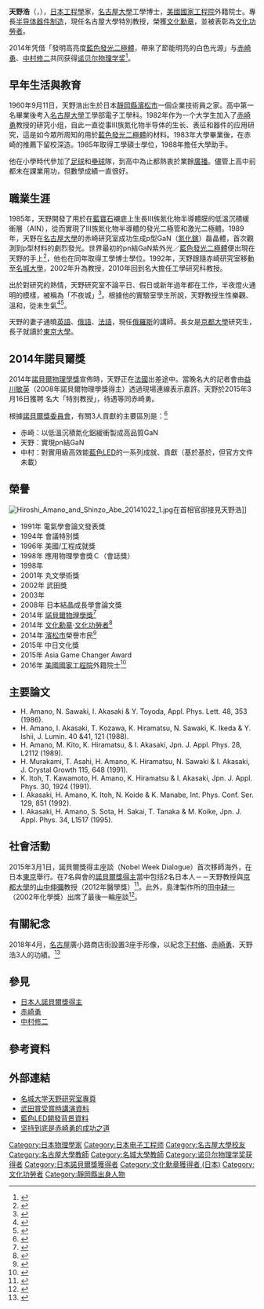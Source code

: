 {{Otheruses|太陽勇者|subject=一位日本科學家|other=同名同姓的虛構科學家}}
{{Infobox scientist
| name              = 天野浩{{Nobel icon|2014年諾貝爾物理學獎|諾貝爾物理學獎}}<br><small>天野 浩（あまの ひろし）</small>
| image             = Hiroshi_Amano_20141211.jpg <!-- only free-content images are allowed for depicting living people - see [[WP:NONFREE|WP:NONFREE]] -->
| image_size        = 
| alt               = 
| caption           = 
| birth_date        = {{Birth date and age|1960|9|11|mf=y}}
| birth_place       = {{JPN}}[[靜岡縣|靜岡縣]][[濱松市|濱松市]]
| death_date        = <!-- {{Death date and age|YYYY|MM|DD|1933|11|14}} (death date then birth date) -->
| death_place       = 
| residence         = {{JPN}}[[愛知縣|愛知縣]][[名古屋市|名古屋市]]
| citizenship       = 
| nationality       = {{JPN}}
| fields            = [[電子學|電子學]]、工程學、[[半导体器件制造|半导体器件制造]]
| workplaces        = [[名古屋大學|名古屋大學]]<br>[[名城大學|名城大學]]
| alma_mater        = 名古屋大學
| doctoral_advisor  = [[File:Nobel_prize_medal.svg|20px]][[赤崎勇|赤崎勇]]
| academic_advisors = 
| doctoral_students = 
| notable_students  = 
| known_for         = 實現pn結GaN，完成世界第一個高亮度的[[藍色發光二極體|藍色發光二極體]]
| author_abbrev_bot = 
| author_abbrev_zoo = 
| influences        = 
| influenced        = 
| awards            =  {{lang|en|IEEE}}/{{lang|en|LEOS}}工程成就獎（1996）<br>武田獎（2002）<br>{{lang|en|SSDM Award}}（2003）<br>[[诺贝尔物理学奖|诺贝尔物理学奖]]（2014）<br>[[文化勋章_(日本)|文化勳章]]（2014）<br>[[文化功勞者|文化功勞者]]（2014）
| signature_alt     = 
| footnotes         = 
| spouse            = 天野香壽美
}}
{{Japanese|japanese=天野 浩|kana=あまの ひろし|romaji=Amano Hiroshi}}

'''天野浩'''（{{jpn|j=天野 浩|hg=あまの ひろし|rm=Amano Hiroshi|f=}}，{{bd|1960年|9月11日}}），[[日本|日本]][[工程學|工程學]]家，[[名古屋大學|名古屋大學]]工學博士，[[美國國家工程院|美國國家工程院]]外籍院士。專長[[半导体器件制造|半导体器件制造]]，現任名古屋大學特別教授，榮獲[[文化勋章_(日本)|文化勳章]]，並被表彰為[[文化功勞者|文化功勞者]]。

2014年凭借「發明高亮度[[藍色發光二極體|藍色發光二極體]]，帶來了節能明亮的白色光源」与[[赤崎勇|赤崎勇]]、[[中村修二|中村修二]]共同获得[[诺贝尔物理学奖|诺贝尔物理学奖]]<ref>{{cite web|url=http://www.nobelprize.org/nobel_prizes/physics/laureates/2014/press.pdf|work=Nobel Prize|date=2014-10-07|title=The Nobel Prize in Physics 2014|accessdate=2014-10-07|archive-date=2014-10-07|archive-url=https://web.archive.org/web/20141007122419/http://www.nobelprize.org/nobel_prizes/physics/laureates/2014/press.pdf|dead-url=no}}</ref>。

== 早年生活與教育 ==
1960年9月11日，天野浩出生於日本[[靜岡縣|靜岡縣]][[濱松市|濱松市]]一個企業技術員之家。高中第一名畢業後考入[[名古屋大學|名古屋大學]]工學部電子工學科。1982年作为一个大学生加入了[[赤崎勇|赤崎勇]]教授的研究小组，自此一直從事III族氮化物半导体的生长、表征和器件的应用研究，這是如今眾所周知的用於[[藍色發光二極體|藍色發光二極體]]的材料。1983年大學畢業後，在赤崎的推薦下留校深造。1985年取得工學碩士學位，1988年擔任大學助手。

他在小學時代參加了[[足球|足球]]和[[壘球|壘球]]隊，到高中為止都熱衷於業餘[[廣播|廣播]]。儘管上高中前都未在課業用功，但數學成績一直很好。

== 職業生涯 ==
1985年，天野開發了用於在[[藍寶石|藍寶石]]襯底上生長III族氮化物半導體膜的低溫沉積緩衝層（AIN），從而實現了III族氮化物半導體的發光二極管和激光二極體。1989年，天野在[[名古屋大學|名古屋大學]]的赤崎研究室成功生成p型GaN（[[氮化鎵|氮化鎵]]）磊晶體，首次觀測到p型材料的劇烈發光。世界最初的pn結GaN紫外光／[[藍色發光二極體|藍色發光二極體]]便出現在天野的手上<ref>{{lang|ja|[http://www.chem-station.com/chemist-db/archives/2009/08/-hiroshi-amano.php 天野 浩 Hiroshi Amano - 世界の化学者データベース World chemistsDB]}}</ref>，他也在同年取得工學博士學位。1992年，天野跟隨赤崎研究室移動至[[名城大學|名城大學]]，2002年升為教授，2010年回到名大擔任工學研究科教授。

出於對研究的熱情，天野研究室不論平日、假日或新年過年都在工作，半夜燈火通明的模樣，被稱為「不夜城」<ref>{{cite web |url=http://getnews.jp/archives/680824 |title=存档副本 |accessdate=2014-10-13 |deadurl=yes |archiveurl=https://web.archive.org/web/20141015194805/http://getnews.jp/archives/680824 |archivedate=2014-10-15 }}</ref>。根據他的實驗室學生所說，天野教授生性樂觀、溫和，從未生氣<ref>{{Cite web |url=http://www.chunichi.co.jp/article/shizuoka/20141009/CK2014100902000094.html |title=「天野浩さんの人柄を仲間が紹介」 |access-date=2017-10-25 |archive-date=2014-10-11 |archive-url=https://web.archive.org/web/20141011155853/http://www.chunichi.co.jp/article/shizuoka/20141009/CK2014100902000094.html |dead-url=no }}</ref><ref>{{Cite web |url=http://www.sankei.com/region/news/141009/rgn1410090081-n1.html |title=ノーベル物理学賞受賞の天野浩教授 研究に没頭「とにかく熱心」 静岡（1/2ページ） - 産経ニュース |accessdate=2017-10-25 |archive-date=2017-08-01 |archive-url=https://web.archive.org/web/20170801210652/http://www.sankei.com/region/news/141009/rgn1410090081-n1.html |dead-url=no }}</ref>。

天野的妻子通曉[[英語|英語]]、[[俄語|俄語]]、[[法語|法語]]，現任[[俄羅斯|俄羅斯]]{{link-ru|新西伯利亞國立教育大學|Новосибирский государственный педагогический университет}}的講師。長女是[[京都大學|京都大學]]研究生，長子就讀於[[東京大學|東京大學]]。

== 2014年諾貝爾獎 ==
2014年[[諾貝爾物理學獎|諾貝爾物理學獎]]宣佈時，天野正在[[法國|法國]]出差途中。當晚名大的記者會由[[益川敏英|益川敏英]]（2008年諾貝爾物理學獎得主）透過現場連線表示嘉許。天野於2015年3月16日獲聘 名大「特別教授」，待遇等同赤崎勇。

根據[[諾貝爾獎委員會|諾貝爾獎委員會]]，有關3人貢獻的主要區別是：<ref>{{Cite web |url=http://www.vjmedia.com.hk/articles/2015/09/05/115224 |title=存档副本 |access-date=2015-09-06 |archive-url=https://web.archive.org/web/20150906163335/http://www.vjmedia.com.hk/articles/2015/09/05/115224 |archive-date=2015-09-06 |dead-url=yes }}</ref>
*赤崎：以低溫沉積氮化鋁緩衝製成高品質GaN
*天野：實現pn結GaN
*中村：對實用級高效能[[藍色發光二極體|藍色LED]]的一系列成就、貢獻（基於基於{{link-en|InGaN|Indium gallium nitride}}，但官方文件未載）

== 榮譽 ==
[[File:Hiroshi_Amano_and_Shinzo_Abe_20141022_1.jpg|thumb]]在首相官邸接見天野浩]]
*1991年 電氣學會論文發表獎
*1994年 {{lang|en|OPTO Electronic}}會議特別獎
*1996年 美國{{lang|en|IEEE}}/{{lang|en|LEOS}}工程成就獎
*1998年 應用物理學會獎Ｃ（會誌獎）
*1998年 {{lang|en|British Rank Prize}}
*2001年 丸文學術獎
*2002年 武田獎
*2003年 {{lang|en|SSDM Award}}
*2008年 日本結晶成長學會論文獎
*2014年 [[諾貝爾物理學獎|諾貝爾物理學獎]]<ref>{{Cite web |url=http://www.nobelprize.org/nobel_prizes/physics/laureates/2014/press.html |title=存档副本 |accessdate=2014-10-07 |archive-date=2017-10-19 |archive-url=https://web.archive.org/web/20171019082320/https://www.nobelprize.org/nobel_prizes/physics/laureates/2014/press.html |dead-url=no }}</ref>
*2014年 [[文化勋章_(日本)|文化勳章]]·[[文化功勞者|文化功勞者]]<ref>{{Cite web |url=http://www.asahi.com/articles/ASGBQ46FTGBQUCVL001.html |title=存档副本 |accessdate=2014-10-25 |archive-date=2015-07-15 |archive-url=https://web.archive.org/web/20150715013741/http://www.asahi.com/articles/ASGBQ46FTGBQUCVL001.html |dead-url=no }}</ref>
*2014年 [[濱松市|濱松市]]榮譽市民<ref>{{Cite web |url=http://www.jpwind.com/JP/renwu/20141030101180.html |title=存档副本 |accessdate=2014-11-01 |archive-date=2014-11-01 |archive-url=https://web.archive.org/web/20141101075742/http://www.jpwind.com/JP/renwu/20141030101180.html |dead-url=no }}</ref>
*2015年 中日文化獎
*2015年 Asia Game Changer Award
*2016年 [[美國國家工程院|美國國家工程院]]外籍院士<ref>{{Cite web |url=https://www.nae.edu/149903.aspx |title=NAE Website - Professor Hiroshi Amano |accessdate=2017-11-14 |archive-date=2016-12-20 |archive-url=https://web.archive.org/web/20161220101723/https://www.nae.edu/149903.aspx |dead-url=no }}</ref>

== 主要論文 ==
* H. Amano, N. Sawaki, I. Akasaki & Y. Toyoda, Appl. Phys. Lett. 48, 353 (1986).
* H. Amano, I. Akasaki, T. Kozawa, K. Hiramatsu, N. Sawaki, K. Ikeda & Y. Ishii, J. Lumin. 40 &41, 121 (1988).
* H. Amano, M. Kito, K. Hiramatsu, & I. Akasaki, Jpn. J. Appl. Phys. 28, L2112 (1989).
* H. Murakami, T. Asahi, H. Amano, K. Hiramatsu, N. Sawaki & I. Akasaki, J. Crystal Growth 115, 648 (1991).
* K. Itoh, T. Kawamoto, H. Amano, K. Hiramatsu & I. Akasaki, Jpn. J. Appl. Phys. 30, 1924 (1991).
* I. Akasaki, H. Amano, K. Itoh, N. Koide & K. Manabe, Int. Phys. Conf. Ser. 129, 851 (1992).
* I. Akasaki, H. Amano, S. Sota, H. Sakai, T. Tanaka & M. Koike, Jpn. J. Appl. Phys. 34, L1517 (1995).

== 社會活動 ==
2015年3月1日，諾貝爾獎得主座談（Nobel Week Dialogue）首次移師海外，在日本[[東京|東京]]舉行。在7名與會的[[諾貝爾獎得主|諾貝爾獎得主]]當中包括2名日本人－－天野教授與[[京都大學|京都大學]]的[[山中伸彌|山中伸彌]]教授（2012年醫學獎）<ref>{{Cite web |url=http://www.keguanjp.com/kgjp_keji/kgjp_kj_smkx/pt20150217071614.html |title=“诺贝尔奖获奖者座谈 东京2015” - 客观日本 |accessdate=2015-03-23 |archive-date=2015-04-02 |archive-url=https://web.archive.org/web/20150402134111/http://www.keguanjp.com/kgjp_keji/kgjp_kj_smkx/pt20150217071614.html |dead-url=no }}</ref>。此外，島津製作所的[[田中耕一|田中耕一]]（2002年化學獎）出席了最後一輪座談<ref>{{Cite web |url=https://www.m3.com/open/iryoIshin/article/299493/ |title=ノーベル受賞者7人、 「生命科学が拓く未来」を予想｜医療維新 - m3.comの医療コラム |accessdate=2015-09-17 |archive-date=2016-03-04 |archive-url=https://web.archive.org/web/20160304191356/https://www.m3.com/open/iryoIshin/article/299493/ |dead-url=no }}</ref>。

== 有關紀念 ==
2018年4月，[[名古屋|名古屋]]廣小路商店街設置3座手形像，以紀念[[下村脩|下村脩]]、[[赤崎勇|赤崎勇]]、天野浩3人的功績。<ref>{{Cite web |url=https://www.asahi.com/articles/ASL4M5SG5L4MOIPE02V.html |title=ふれて目指そうノーベル賞学者　名古屋に手形像完成：朝日新聞デジタル |accessdate=2018-05-02 |archive-date=2018-05-02 |archive-url=https://web.archive.org/web/20180502135940/https://www.asahi.com/articles/ASL4M5SG5L4MOIPE02V.html |dead-url=no }}</ref>

== 參見 ==
{{portal box|人物|物理學}}
* [[日本人諾貝爾獎得主|日本人諾貝爾獎得主]]
* [[赤崎勇|赤崎勇]]
* [[中村修二|中村修二]]

== 參考資料 ==
<references/>

== 外部連結 ==
*[https://web.archive.org/web/20090609190137/http://wwwrz.meijo-u.ac.jp/labo/amano.html 名城大学天野研究室專頁] {{ja}}
*[http://www.takeda-foundation.jp/award/takeda/2002/forum/02a.html 武田賞受賞時講演資料]{{Wayback|url=http://www.takeda-foundation.jp/award/takeda/2002/forum/02a.html |date=20141010064942 }} {{ja}}	
*[https://web.archive.org/web/20160304102328/http://www.doshisha-u.jp/~ey/images/pdf/BlueLED_Judgment.pdf 藍色LED開發背景資料] {{ja}}	
*[https://web.archive.org/web/20141019045056/http://www.qstheory.cn/science/2014-10/17/c_1112860978.htm 坚持到底是赤崎勇的成功之道]{{zh icon}}

{{诺贝尔物理学奖获得者 (2001年－2025年)}}
{{2014年诺贝尔奖获得者}}
{{日本諾貝爾獎得主}}

{{Authority control}}
{{DEFAULTSORT:Amano Hiroshi}}
[[Category:日本物理學家|Category:日本物理學家]]
[[Category:日本电子工程师|Category:日本电子工程师]]
[[Category:名古屋大學校友|Category:名古屋大學校友]]
[[Category:名古屋大學教師|Category:名古屋大學教師]]
[[Category:名城大學教師|Category:名城大學教師]]
[[Category:诺贝尔物理学奖获得者|Category:诺贝尔物理学奖获得者]]
[[Category:日本諾貝爾獎獲得者|Category:日本諾貝爾獎獲得者]]
[[Category:文化勳章獲得者_(日本)|Category:文化勳章獲得者 (日本)]]
[[Category:文化功勞者|Category:文化功勞者]]
[[Category:靜岡縣出身人物|Category:靜岡縣出身人物]]